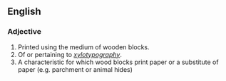 ==English==

===Adjective===
{{en-adj|-}}

# Printed using the medium of wooden blocks.
# Of or pertaining to ''[[xylotypography]]''.
# A characteristic for which wood blocks print paper or a substitute of paper (e.g. parchment or animal hides)